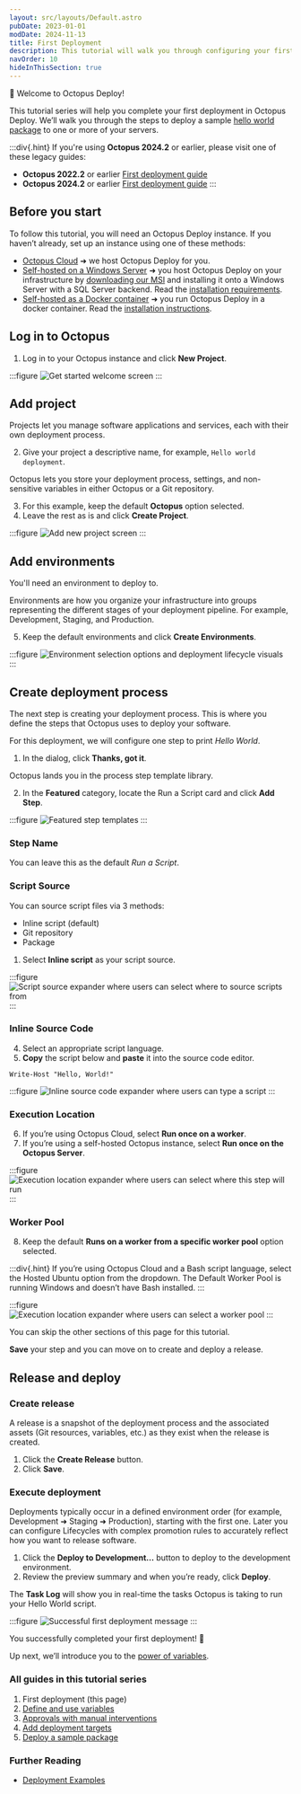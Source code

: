 ```yaml
---
layout: src/layouts/Default.astro
pubDate: 2023-01-01
modDate: 2024-11-13
title: First Deployment
description: This tutorial will walk you through configuring your first deployment in Octopus Deploy.
navOrder: 10
hideInThisSection: true
---
```


👋 Welcome to Octopus Deploy!

This tutorial series will help you complete your first deployment in Octopus Deploy. We’ll walk you through the steps to deploy a sample [hello world package](https://octopus.com/images/docs/hello-world.1.0.0.zip) to one or more of your servers.

:::div{.hint}
If you're using **Octopus 2024.2** or earlier, please visit one of these legacy guides:

* **Octopus 2022.2** or earlier [First deployment guide](/docs/getting-started/first-deployment/legacy-guide/2022/index)
* **Octopus 2024.2** or earlier [First deployment guide](/docs/getting-started/first-deployment/legacy-guide/2024/index)
:::

## Before you start
To follow this tutorial, you will need an Octopus Deploy instance. If you haven’t already, set up an instance using one of these methods:

* [Octopus Cloud](https://octopus.com/start) ➜ we host Octopus Deploy for you.
* [Self-hosted on a Windows Server](https://octopus.com/start?platform=Server) ➜ you host Octopus Deploy on your infrastructure by [downloading our MSI](https://octopus.com/download) and installing it onto a Windows Server with a SQL Server backend. Read the [installation requirements](/docs/installation/requirements).
* [Self-hosted as a Docker container](https://octopus.com/start?platform=Server) ➜ you run Octopus Deploy in a docker container. Read the [installation instructions](https://octopus.com/blog/introducing-linux-docker-image).

## Log in to Octopus

1. Log in to your Octopus instance and click **New Project**.

:::figure
![Get started welcome screen](/docs/getting-started/first-deployment/images/get-started.png)
:::

## Add project
Projects let you manage software applications and services, each with their own deployment process.

2. Give your project a descriptive name, for example, `Hello world deployment`.

Octopus lets you store your deployment process, settings, and non-sensitive variables in either Octopus or a Git repository. 

3. For this example, keep the default **Octopus** option selected.
4. Leave the rest as is and click **Create Project**.

:::figure
![Add new project screen](/docs/getting-started/first-deployment/images/add-new-project.png)
:::

## Add environments
You'll need an environment to deploy to.

Environments are how you organize your infrastructure into groups representing the different stages of your deployment pipeline. For example, Development, Staging, and Production.

5. Keep the default environments and click **Create Environments**.

:::figure
![Environment selection options and deployment lifecycle visuals](/docs/getting-started/first-deployment/images/get-started.png)
:::

## Create deployment process

The next step is creating your deployment process. This is where you define the steps that Octopus uses to deploy your software. 

For this deployment, we will configure one step to print _Hello World_.

1. In the dialog, click **Thanks, got it**.

Octopus lands you in the process step template library.

2. In the **Featured** category, locate the Run a Script card and click **Add Step**.

:::figure
![Featured step templates](/docs/getting-started/first-deployment/images/add-step.png)
:::

### Step Name
You can leave this as the default _Run a Script_.

### Script Source

You can source script files via 3 methods:

* Inline script (default)
* Git repository
* Package

1. Select **Inline script** as your script source. 

:::figure
![Script source expander where users can select where to source scripts from](/docs/getting-started/first-deployment/images/script-source.png)
:::

### Inline Source Code

4. Select an appropriate script language.
5. **Copy** the script below and **paste** it into the source code editor.

```
Write-Host "Hello, World!"
```

:::figure
![Inline source code expander where users can type a script](/docs/getting-started/first-deployment/images/inline-source-code.png)
:::

### Execution Location

6. If you’re using Octopus Cloud, select **Run once on a worker**. 
7. If you’re using a self-hosted Octopus instance, select **Run once on the Octopus Server**.

:::figure
![Execution location expander where users can select where this step will run](/docs/getting-started/first-deployment/images/execution-location.png)
:::

### Worker Pool

8. Keep the default **Runs on a worker from a specific worker pool** option selected.

:::div{.hint}
If you’re using Octopus Cloud and a Bash script language, select the Hosted Ubuntu option from the dropdown. The Default Worker Pool is running Windows and doesn’t have Bash installed.
:::

:::figure
![Execution location expander where users can select a worker pool](/docs/getting-started/first-deployment/images/worker-pool.png)
:::

You can skip the other sections of this page for this tutorial.

**Save** your step and you can move on to create and deploy a release.

## Release and deploy

### Create release

A release is a snapshot of the deployment process and the associated assets (Git resources, variables, etc.) as they exist when the release is created.

1. Click the **Create Release** button.
2. Click **Save**.

### Execute deployment

Deployments typically occur in a defined environment order (for example, Development ➜ Staging ➜ Production), starting with the first one. Later you can configure Lifecycles with complex promotion rules to accurately reflect how you want to release software.

1. Click the **Deploy to Development…** button to deploy to the development environment.
2. Review the preview summary and when you’re ready, click **Deploy**.

The **Task Log** will show you in real-time the tasks Octopus is taking to run your Hello World script.

:::figure
![Successful first deployment message](/docs/getting-started/first-deployment/images/successful-deployment.png)
:::

You successfully completed your first deployment! 🎉 

Up next, we’ll introduce you to the [power of variables](/docs/getting-started/first-deployment/define-and-use-variables).

### All guides in this tutorial series

1. First deployment (this page)
2. [Define and use variables](/docs/getting-started/first-deployment/define-and-use-variables)
3. [Approvals with manual interventions](/docs/getting-started/first-deployment/approvals-with-manual-interventions)
4. [Add deployment targets](/docs/getting-started/first-deployment/add-deployment-targets)
5. [Deploy a sample package](/docs/getting-started/first-deployment/deploy-a-package)

### Further Reading

- [Deployment Examples](/docs/deployments)
